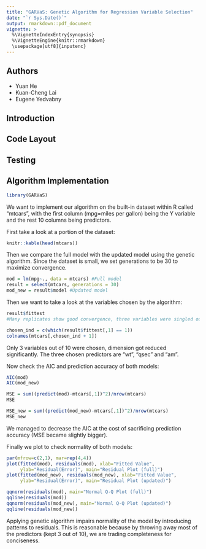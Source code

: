 ```yaml
---
title: "GARVaS: Genetic Algorithm for Regression Variable Selection"
date: "`r Sys.Date()`"
output: rmarkdown::pdf_document
vignette: >
  %\VignetteIndexEntry{synopsis}
  %\VignetteEngine{knitr::rmarkdown}
  \usepackage[utf8]{inputenc}
---
```


## Authors

* Yuan He
* Kuan-Cheng Lai
* Eugene Yedvabny

## Introduction

## Code Layout

## Testing

## Algorithm Implementation

```r
library(GARVaS)
```

We want to implement our algorithm on the built-in dataset within R called  "mtcars", with the first column (mpg=miles per gallon) being the Y variable and the rest 10 columns being predictors.

First take a look at a portion of the dataset:
```r
knitr::kable(head(mtcars))
```

Then we compare the full model with the updated model using the genetic algorithm. Since the dataset is small, we set generations to be 30 to maximize convergence.

```r
mod = lm(mpg~., data = mtcars) #Full model
result = select(mtcars, generations = 30)
mod_new = result$model #Updated model
```

Then we want to take a look at the variables chosen by the algorithm:

```r
result$fittest
#Many replicates show good convergence, three variables were singled out.

chosen_ind = c(which(result$fittest[,1] == 1))
colnames(mtcars[,chosen_ind + 1])
```

Only 3 variables out of 10 were chosen, dimension got reduced significantly. The three chosen predictors are "wt", "qsec" and "am".

Now check the AIC and prediction accuracy of both models:

```r
AIC(mod)
AIC(mod_new)

MSE = sum((predict(mod)-mtcars[,1])^2)/nrow(mtcars)
MSE

MSE_new = sum((predict(mod_new)-mtcars[,1])^2)/nrow(mtcars)
MSE_new
```

We managed to decrease the AIC at the cost of sacrificing prediction accuracy (MSE became slightly bigger).

Finally we plot to check normality of both models:

```r
par(mfrow=c(2,1), mar=rep(4,4))
plot(fitted(mod), residuals(mod), xlab="Fitted Value",
     ylab="Residual(Error)", main="Residual Plot (full)")
plot(fitted(mod_new), residuals(mod_new), xlab="Fitted Value", 
     ylab="Residual(Error)", main="Residual Plot (updated)")

qqnorm(residuals(mod), main="Normal Q-Q Plot (full)")
qqline(residuals(mod))
qqnorm(residuals(mod_new), main="Normal Q-Q Plot (updated)")
qqline(residuals(mod_new))
```


Applying genetic algorithm impairs normality of the model by introducing patterns to residuals. This is reasonable because by throwing away most of the predictors (kept 3 out of 10), we are trading completeness for conciseness.
